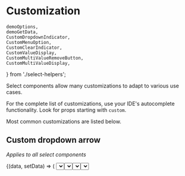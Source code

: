 # Customization

	demoOptions,
	demoGetData,
	CustomDropdownIndicator,
	CustomMenuOption,
	CustomClearIndicator,
	CustomValueDisplay,
	CustomMultiValueRemoveButton,
	CustomMultiValueDisplay,
} from './select-helpers';

Select components allow many customizations to adapt to various use cases.

For the complete list of customizations, use your IDE's autocomplete functionality. Look for props starting with `custom`.

Most common customizations are listed below.

## Custom dropdown arrow

_Applies to all select components_

<ComponentShowcase>
	{(data, setData) => (
		<Select
			value={data}
			onChange={setData}
			options={demoOptions}
			customDropdownArrow={CustomDropdownIndicator}
		/>
	)}
</ComponentShowcase>

```jsx
const CustomDropdownIndicator = (props) => {
	return (
		<RSDropdownIndicator {...props}>
			<div className='[&>svg]:es:text-red-500'>
				{props.selectProps.menuIsOpen ? icons.arrowUpCircleAlt : icons.arrowDownCircleAlt}
			</div>
		</RSDropdownIndicator>
	);
};

<Select
	value={value}
	onChange={(value) => setValue(value)}
	options={[
		{ value: 'option-1', label: 'Option 1' },
		{ value: 'option-2', label: 'Option 2' },
		{ value: 'option-3', label: 'Option 3' },
	]}
	// highlight-next-line
	customDropdownArrow={CustomDropdownIndicator}
/>;
```

## Custom menu option

_Applies to all select components_

<ComponentShowcase defaultValue='item-1'>
	{(data, setData) => (
		<Select
			value={data}
			onChange={setData}
			options={demoOptions}
			customMenuOption={CustomMenuOption}
			simpleValue
		/>
	)}
</ComponentShowcase>

```jsx
const CustomMenuOption = (props) => (
	<RSOption {...props}>
		<>
			<span role='img'>{icons.emptyCircle}</span>
			<span>{props.label}</span>
		</>
	</RSOption>
);

<Select
	value={value}
	onChange={(value) => setValue(value)}
	options={[
		{ value: 'option-1', label: 'Option 1' },
		{ value: 'option-2', label: 'Option 2' },
		{ value: 'option-3', label: 'Option 3' },
	]}
	// highlight-next-line
	customMenuOption={CustomMenuOption}
/>;
```

## Custom clear indicator

_Applies to all select components_

<ComponentShowcase defaultValue='item-1'>
	{(data, setData) => (
		<Select
			value={data}
			onChange={setData}
			options={demoOptions}
			customClearIndicator={CustomClearIndicator}
			clearable
			simpleValue
		/>
	)}
</ComponentShowcase>

```jsx
const CustomClearIndicator = (props) => {
	return <RSClearIndicator {...props}>{icons.errorCircleFill}</RSClearIndicator>;
};

<Select
	value={value}
	onChange={(value) => setValue(value)}
	options={[
		{ value: 'option-1', label: 'Option 1' },
		{ value: 'option-2', label: 'Option 2' },
		{ value: 'option-3', label: 'Option 3' },
	]}
	clearable
	// highlight-next-line
	customClearIndicator={CustomClearIndicator}
/>;
```

## Custom value display (single select)

_Applies to `Select` and `AsyncSelect`_

<ComponentShowcase defaultValue='item-1'>
	{(data, setData) => (
		<Select
			value={data}
			onChange={setData}
			options={demoOptions}
			customValueDisplay={CustomValueDisplay}
			simpleValue
		/>
	)}
</ComponentShowcase>

```jsx
const CustomValueDisplay = (props) => {
	return (
		<RSSingleValue {...props}>
			<span className='es:text-red-500 es:font-mono es:font-semibold'>{props.children}</span>
		</RSSingleValue>
	);
};

<Select
	value={value}
	onChange={(value) => setValue(value)}
	options={[
		{ value: 'option-1', label: 'Option 1' },
		{ value: 'option-2', label: 'Option 2' },
		{ value: 'option-3', label: 'Option 3' },
	]}
	// highlight-next-line
	customValueDisplay={CustomValueDisplay}
/>;
```

## Custom value display (multi-select)

_Applies to `MultiSelect` and `AsyncMultiSelect`_

<ComponentShowcase defaultValue={[demoOptions[0]]}>
	{(data, setData) => (
		<MultiSelect
			value={data}
			onChange={setData}
			options={demoOptions}
			customValueDisplay={CustomMultiValueDisplay}
		/>
	)}
</ComponentShowcase>

```jsx
const CustomMultiValueDisplay = (props) => {
	const colors = [
		'es:bg-red-500',
		'es:bg-blue-500',
		'es:bg-green-500',
		'es:bg-yellow-500',
		'es:bg-slate-900',
	];
	const colorIndex = props.options.findIndex((option) => option.value === props.data.value) % colors.length;

	return (
		<RSMultiValue {...props}>
			<span
				className={`${colors[colorIndex]} es:rounded es:p-1 es:font-medium es:leading-none es:text-white`}
			>
				{props.children}
			</span>
		</RSMultiValue>
	);
};

<MultiSelect
	value={value}
	onChange={(value) => setValue(value)}
	options={[
		{ value: 'option-1', label: 'Option 1' },
		{ value: 'option-2', label: 'Option 2' },
		{ value: 'option-3', label: 'Option 3' },
	]}
	// highlight-next-line
	customValueDisplay={CustomMultiValueDisplay}
/>;
```

## Custom item remove

_Applies to `MultiSelect` and `AsyncMultiSelect`_

<ComponentShowcase defaultValue={[demoOptions[0]]}>
	{(data, setData) => (
		<MultiSelect
			value={data}
			onChange={setData}
			options={demoOptions}
			customValueRemove={CustomMultiValueRemoveButton}
		/>
	)}
</ComponentShowcase>

```jsx
const CustomMultiValueRemoveButton = (props) => {
	return <RSMultiValueRemove {...props}>{icons.remove}</RSMultiValueRemove>;
};

<MultiSelect
	value={value}
	onChange={(value) => setValue(value)}
	options={[
		{ value: 'option-1', label: 'Option 1' },
		{ value: 'option-2', label: 'Option 2' },
		{ value: 'option-3', label: 'Option 3' },
	]}
	// highlight-next-line
	customValueRemove={CustomMultiValueRemoveButton}
/>;
```
